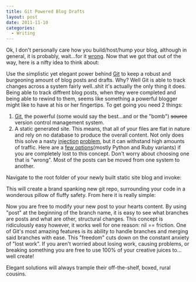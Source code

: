 ```yaml
---
title: Git Powered Blog Drafts
layout: post
date: 2011-11-10
categories:
  - Writing
---
```


Ok, I don't personally care how you build/host/hump your blog, although in
general, it is probably, wait...for it [wrong][wordpress]. Now that we got that
out of the way, here is a nifty idea to think about:

Use the simplistic yet elegant power behind [Git][git-scm] to keep a robust and
burgeoning amount of blog posts and drafts. Why? Well Git is able to track
changes across a system fairly well..shit it's actually the only thing it does.
Being able to track diffrent blog posts, when they were completed and being
able to rewind to them, seems like something a powerful blogger might like to
have at his or her fingertips. To get going you need 2 things:

1. [Git][git-scm], the powerful (some would say the best…and or the "bomb")
	 <s>source</s> version control management system.
2. A static generated site. This means, that all of your files are flat in
	 nature and rely on no database to produce the overall content. Not only does
	 this solve a nasty [injection][wikipedia] [problem][youtube], but it can
	 withstand high amounts of traffic. Here are a [few
	 options][mathematism](mostly Python and Ruby variants) if you are completely
	 lost to this concept. Don't worry about choosing one that is "wrong". Most
	 of the posts can be moved from one system to another.

Navigate to the root folder of your newly built static site blog and invoke:

<script src="https://gist.github.com/2710866.js?file=git init"></script>

This will create a brand spanking new git repo, surrounding your code in a
wonderous pillow of fluffy safety. From here it is really simple:

<script src="https://gist.github.com/2710866.js?file=git branch"></script>

<script src="https://gist.github.com/2710866.js?file=git checkout"></script>

Now you are free to modify your new post to your hearts content. By using
"post" at the beginning of the branch name, it is easy to see what branches are
posts and what are other, structural changes. This concept is ridiculously easy
however, it works well for one reason: nil == friction. One of Git's most
amazing features is its ability to handle branches and merging said branches
with ease. This "freedom" cuts down on the constant anxiety of "lost work". If
you aren't worried about losing work, causing problems, or breaking something
you are free to use 100% of your creative juices to…well create!

Elegant solutions will always trample their off-the-shelf, boxed, rural cousins.

[git-scm]: http://git-scm.com/
[mathematism]: #
[wikipedia]: http://en.wikipedia.org/wiki/SQL_injection
[wordpress]: http://wordpress.com/
[youtube]: http://www.youtube.com/watch?v=-JFfN5pKzFU

